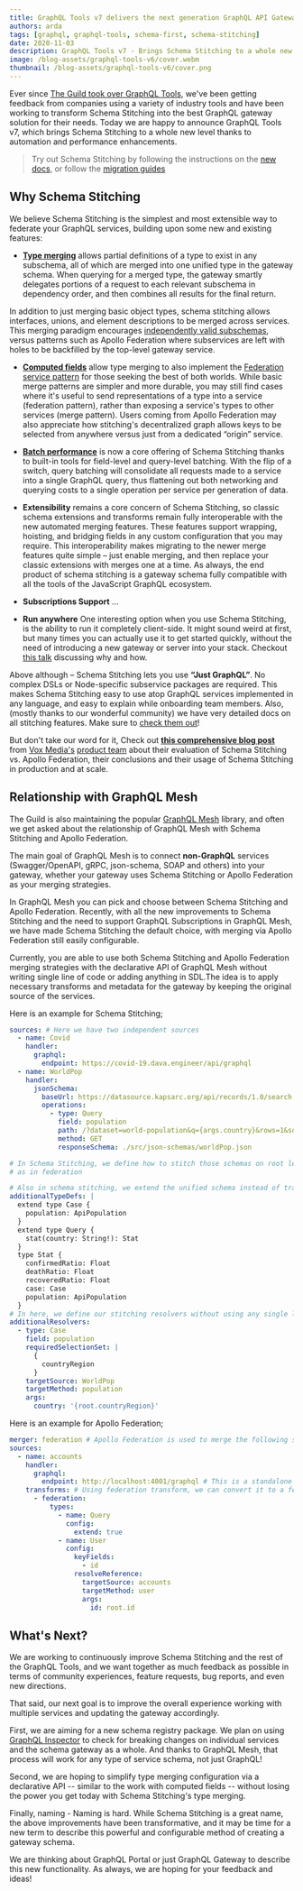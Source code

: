 ```yaml
---
title: GraphQL Tools v7 delivers the next generation GraphQL API Gateway
authors: arda
tags: [graphql, graphql-tools, schema-first, schema-stitching]
date: 2020-11-03
description: GraphQL Tools v7 - Brings Schema Stitching to a whole new level thanks to automation and performance enhancements.
image: /blog-assets/graphql-tools-v6/cover.webm
thumbnail: /blog-assets/graphql-tools-v6/cover.png
---
```


Ever since [The Guild took over GraphQL Tools](/blog/graphql-tools-v6), we've been getting feedback
from companies using a variety of industry tools and have been working to transform Schema Stitching
into the best GraphQL gateway solution for their needs. Today we are happy to announce GraphQL Tools
v7, which brings Schema Stitching to a whole new level thanks to automation and performance
enhancements.

> Try out Schema Stitching by following the instructions on the
> [new docs](https://graphql-tools.com/docs/stitch-combining-schemas), or follow the
> [migration guides](https://graphql-tools.com/docs/migration-from-tools)

## Why Schema Stitching

We believe Schema Stitching is the simplest and most extensible way to federate your GraphQL
services, building upon some new and existing features:

- **[Type merging](https://graphql-tools.com/docs/stitch-type-merging)** allows partial definitions
  of a type to exist in any subschema, all of which are merged into one unified type in the gateway
  schema. When querying for a merged type, the gateway smartly delegates portions of a request to
  each relevant subschema in dependency order, and then combines all results for the final return.

In addition to just merging basic object types, schema stitching allows interfaces, unions, and
element descriptions to be merged across services. This merging paradigm encourages
[independently valid subschemas](https://graphql-tools.com/docs/stitch-type-merging#unidirectional-merges),
versus patterns such as Apollo Federation where subservices are left with holes to be backfilled by
the top-level gateway service.

- **[Computed fields](https://graphql-tools.com/docs/stitch-type-merging#computed-fields)** allow
  type merging to also implement the
  [Federation service pattern](https://apollographql.com/docs/apollo-server/federation/federation-spec/#resolve-requests-for-entities)
  for those seeking the best of both worlds. While basic merge patterns are simpler and more
  durable, you may still find cases where it's useful to send representations of a type into a
  service (federation pattern), rather than exposing a service's types to other services (merge
  pattern). Users coming from Apollo Federation may also appreciate how stitching's decentralized
  graph allows keys to be selected from anywhere versus just from a dedicated “origin” service.

- **[Batch performance](https://graphql-tools.com/docs/stitch-type-merging#batching)** is now a core
  offering of Schema Stitching thanks to built-in tools for field-level and query-level batching.
  With the flip of a switch, query batching will consolidate all requests made to a service into a
  single GraphQL query, thus flattening out both networking and querying costs to a single operation
  per service per generation of data.

- **Extensibility** remains a core concern of Schema Stitching, so classic schema extensions and
  transforms remain fully interoperable with the new automated merging features. These features
  support wrapping, hoisting, and bridging fields in any custom configuration that you may require.
  This interoperability makes migrating to the newer merge features quite simple – just enable
  merging, and then replace your classic extensions with merges one at a time. As always, the end
  product of schema stitching is a gateway schema fully compatible with all the tools of the
  JavaScript GraphQL ecosystem.

- **Subscriptions Support** …

- **Run anywhere** One interesting option when you use Schema Stitching, is the ability to run it
  completely client-side. It might sound weird at first, but many times you can actually use it to
  get started quickly, without the need of introducing a new gateway or server into your stack.
  Checkout
  [this talk](https://youtube.com/watch?v=1bJ_M_v-tso&list=PLhCf3AUOg4PgQoY_A6xWDQ70yaNtPYtZd&index=3)
  discussing why and how.

Above although – Schema Stitching lets you use **“Just GraphQL”**. No complex DSLs or Node-specific
subservice packages are required. This makes Schema Stitching easy to use atop GraphQL services
implemented in any language, and easy to explain while onboarding team members. Also, (mostly thanks
to our wonderful community) we have very detailed docs on all stitching features. Make sure to
[check them out](https://graphql-tools.com/docs/stitch-combining-schemas)!

But don't take our word for it, Check out
**[this comprehensive blog post](https://product.voxmedia.com/2020/11/2/21494865/to-federate-or-stitch-a-graphql-gateway-revisited)**
from [Vox Media's](https://voxmedia.com) [product team](https://twitter.com/VoxProduct) about their
evaluation of Schema Stitching vs. Apollo Federation, their conclusions and their usage of Schema
Stitching in production and at scale.

## Relationship with GraphQL Mesh

The Guild is also maintaining the popular [GraphQL Mesh](http://graphql-mesh.com) library, and often
we get asked about the relationship of GraphQL Mesh with Schema Stitching and Apollo Federation.

The main goal of GraphQL Mesh is to connect **non-GraphQL** services (Swagger/OpenAPI, gRPC,
json-schema, SOAP and others) into your gateway, whether your gateway uses Schema Stitching or
Apollo Federation as your merging strategies.

In GraphQL Mesh you can pick and choose between Schema Stitching and Apollo Federation. Recently,
with all the new improvements to Schema Stitching and the need to support GraphQL Subscriptions in
GraphQL Mesh, we have made Schema Stitching the default choice, with merging via Apollo Federation
still easily configurable.

Currently, you are able to use both Schema Stitching and Apollo Federation merging strategies with
the declarative API of GraphQL Mesh without writing single line of code or adding anything in
SDL.The idea is to apply necessary transforms and metadata for the gateway by keeping the original
source of the services.

Here is an example for Schema Stitching;

```yaml
sources: # Here we have two independent sources
  - name: Covid
    handler:
      graphql:
        endpoint: https://covid-19.dava.engineer/api/graphql
  - name: WorldPop
    handler:
      jsonSchema:
        baseUrl: https://datasource.kapsarc.org/api/records/1.0/search
        operations:
          - type: Query
            field: population
            path: /?dataset=world-population&q={args.country}&rows=1&sort=year&facet=year&facet=country_name
            method: GET
            responseSchema: ./src/json-schemas/worldPop.json

# In Schema Stitching, we define how to stitch those schemas on root level instead of source level
# as in federation

# Also in schema stitching, we extend the unified schema instead of transforming the source schemas.
additionalTypeDefs: |
  extend type Case {
    population: ApiPopulation
  }
  extend type Query {
    stat(country: String!): Stat
  }
  type Stat {
    confirmedRatio: Float
    deathRatio: Float
    recoveredRatio: Float
    case: Case
    population: ApiPopulation
  }
# In here, we define our stitching resolvers without using any single line of code
additionalResolvers:
  - type: Case
    field: population
    requiredSelectionSet: |
      {
        countryRegion
      }
    targetSource: WorldPop
    targetMethod: population
    args:
      country: '{root.countryRegion}'
```

Here is an example for Apollo Federation;

```yaml
merger: federation # Apollo Federation is used to merge the following sources as federated services
sources:
  - name: accounts
    handler:
      graphql:
        endpoint: http://localhost:4001/graphql # This is a standalone GraphQL API that doesn't have any federation metadata
    transforms: # Using federation transform, we can convert it to a federated service
      - federation:
          types:
            - name: Query
              config:
                extend: true
            - name: User
              config:
                keyFields:
                  - id
                resolveReference:
                  targetSource: accounts
                  targetMethod: user
                  args:
                    id: root.id
```

## What's Next?

We are working to continuously improve Schema Stitching and the rest of the GraphQL Tools, and we
want together as much feedback as possible in terms of community experiences, feature requests, bug
reports, and even new directions.

That said, our next goal is to improve the overall experience working with multiple services and
updating the gateway accordingly.

First, we are aiming for a new schema registry package. We plan on using
[GraphQL Inspector](http://graphql-inspector.com) to check for breaking changes on individual
services and the schema gateway as a whole. And thanks to GraphQL Mesh, that process will work for
any type of service schema, not just GraphQL!

Second, we are hoping to simplify type merging configuration via a declarative API -- similar to the
work with computed fields -- without losing the power you get today with Schema Stitching's type
merging.

Finally, naming - Naming is hard. While Schema Stitching is a great name, the above improvements
have been transformative, and it may be time for a new term to describe this powerful and
configurable method of creating a gateway schema.

We are thinking about GraphQL Portal or just GraphQL Gateway to describe this new functionality. As
always, we are hoping for your feedback and ideas!
